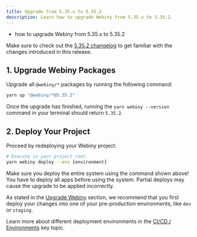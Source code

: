 ```yaml
---
title: Upgrade from 5.35.x to 5.35.2
description: Learn how to upgrade Webiny from 5.35.x to 5.35.2.
---
```



<Alert type="success" title="What you’ll learn">

- how to upgrade Webiny from 5.35.x to 5.35.2

</Alert>

<Alert type="info">

Make sure to check out the [5.35.2 changelog](./changelog) to get familiar with the changes introduced in this release.

</Alert>

## 1. Upgrade Webiny Packages

Upgrade all `@webiny/*` packages by running the following command:

```bash
yarn up "@webiny/*@5.35.2"
```

Once the upgrade has finished, running the `yarn webiny --version` command in your terminal should return `5.35.2`.

## 2. Deploy Your Project

Proceed by redeploying your Webiny project:

```bash
# Execute in your project root.
yarn webiny deploy --env {environment}
```

<Alert type="warning">

Make sure you deploy the entire system using the command shown above! You have to deploy all apps before using the system. Partial deploys may cause the upgrade to be applied incorrectly.

</Alert>

<Alert type="warning">

As stated in the [Upgrade Webiny](../upgrade-webiny#pre-production-environments-first) section, we recommend that you first deploy your changes into one of your pre-production environments, like `dev` or `staging`.

</Alert>

<Alert type="info">

Learn more about different deployment environments in the [CI/CD / Environments](../../core-development-concepts/ci-cd/environments) key topic.

</Alert>
